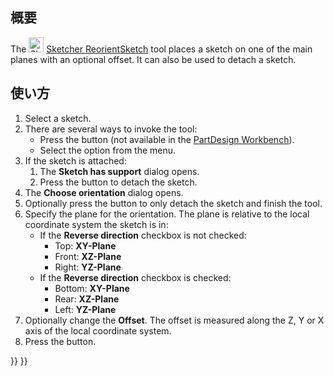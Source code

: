 <languages/>

{{Docnav/ja
|[[Sketcher_MapSketch/ja|スケッチをアタッチ]]
|[[Sketcher_ValidateSketch/ja|スケッチを検証]]
|[[Sketcher_Workbench/ja|スケッチッチャーワークベンチ]]
|IconL=Sketcher_MapSketch.svg‎
|IconR=Sketcher_ValidateSketch.svg
|IconC=Workbench_Sketcher.svg
}}

{{GuiCommand/ja
|Name=Sketcher ReorientSketch
|Name/ja=スケッチャー・スケッチの方向を変更
|MenuLocation=Sketch → スケッチの方向を変更
|Workbenches=[[Sketcher_Workbench/ja|スケッチッチャー]]、[[PartDesign_Workbench/ja|パートデザイン]]
|SeeAlso=[[Sketcher_MapSketch/ja|スケッチャー・スケッチをアタッチ]]、[[Sketcher_NewSketch/ja|スケッチャー・新しいスケッチ]]
}}

<span id="Description"></span>
== 概要 ==

The [[Image:Sketcher_ReorientSketch.svg|24px]] [[Sketcher_ReorientSketch|Sketcher ReorientSketch]] tool places a sketch on one of the main planes with an optional offset. It can also be used to detach a sketch.

<span id="Usage"></span>
== 使い方 ==

# Select a sketch.
# There are several ways to invoke the tool:
#* Press the {{Button|[[Image:Sketcher_ReorientSketch.svg|16px]] [[Sketcher_ReorientSketch|Reorient sketch]]}} button (not available in the [[PartDesign_Workbench|PartDesign Workbench]]).
#* Select the {{MenuCommand|Sketch → [[Image:Sketcher_ReorientSketch.svg|16px]] Reorient sketch}} option from the menu.
# If the sketch is attached:
## The '''Sketch has support''' dialog opens.
## Press the {{Button|Yes}} button to detach the sketch.
# The '''Choose orientation''' dialog opens.
# Optionally press the {{Button|Cancel}} button to only detach the sketch and finish the tool.
# Specify the plane for the orientation. The plane is relative to the local coordinate system the sketch is in:
#* If the '''Reverse direction''' checkbox is not checked:
#** Top: '''XY-Plane'''
#** Front: '''XZ-Plane'''
#** Right: '''YZ-Plane'''
#* If the '''Reverse direction''' checkbox is checked:
#** Bottom: '''XY-Plane'''
#** Rear: '''XZ-Plane'''
#** Left: '''YZ-Plane'''
# Optionally change the '''Offset'''. The offset is measured along the Z, Y or X axis of the local coordinate system.
# Press the {{Button|OK}} button.


{{Docnav/ja
|[[Sketcher_MapSketch/ja|スケッチをアタッチ]]
|[[Sketcher_ValidateSketch/ja|スケッチを検証]]
|[[Sketcher_Workbench/ja|スケッチッチャーワークベンチ]]
|IconL=Sketcher_MapSketch.svg‎
|IconR=Sketcher_ValidateSketch.svg
|IconC=Workbench_Sketcher.svg
}}

{{Sketcher Tools navi{{#translation:}}}}
{{Userdocnavi{{#translation:}}}}